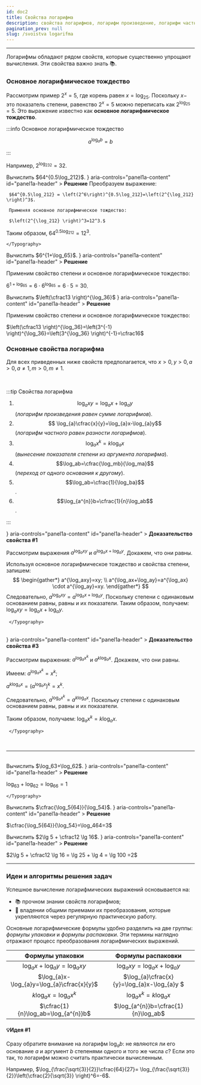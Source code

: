 ```yaml
---
id: doc2
title: Свойства логарифма
description: свойства логарифмов, логарифм произведение, логарифм частного, основное логарифмическое тождество
pagination_prev: null
slug: /svoistva logarifma
---
```




---


Логарифмы обладают рядом свойств, которые существенно упрощают вычисления. Эти свойства важно знать 📚.



### Основное логарифмическое тождество

Рассмотрим  пример $2^x=5$, где корень равен $x=\log_25$. Поскольку $x-$ это показатель степени,  равенство $2^x=5$ можно переписать как $2^{\log_25}=5$. 
Это выражение известно как **основное логарифмическое тождество**.

:::info Основное логарифмическое тождество

$$
a^{\log_ab}=b
$$

:::


Например, $2^{\log_232}=32$.

<Tabs>
  <TabItem value="Пример 1" label="Пример №1" default>
 Вычислить $64^{0.5\log_212}$.

 <Accordion>
  <AccordionSummary
    expandIcon={<ExpandMoreIcon />}
    aria-controls="panel1a-content"
    id="panel1a-header"
  >
    <Typography>
      <b>Решение</b>
    </Typography>
  </AccordionSummary>
  <AccordionDetails>
    <Typography>
Преобразуем выражение:


     $64^{0.5\log_212} = \left(2^6\right)^{0.5\log_212}=\left(2^{\log_212} \right)^3$.

     Применяя основное логарифмическое тождество:

     $\left(2^{\log_212} \right)^3=12^3.$

Таким образом, $64^{0.5\log_212}=12^3$.




    </Typography>
  </AccordionDetails>
</Accordion>

  </TabItem>
<TabItem value="Пример №2" label="Пример №2">
   Вычислить $6^{1+\log_65}$.
<Accordion>
  <AccordionSummary
    expandIcon={<ExpandMoreIcon />}
    aria-controls="panel1a-content"
    id="panel1a-header"
  >
    <Typography>
      <b>Решение</b>
    </Typography>
  </AccordionSummary>
  <AccordionDetails>
    <Typography>

Применим свойство степени и основное логарифмическое тождество:

   $6^{1+\log_65}=6\cdot 6^{\log_65}=6\cdot 5=30$.
    </Typography>
  </AccordionDetails>
</Accordion>
  </TabItem>

<TabItem value="Пример №3" label="Пример №3">
   Вычислить $\left(\cfrac13 \right)^{\log_36}$
<Accordion>
  <AccordionSummary
    expandIcon={<ExpandMoreIcon />}
    aria-controls="panel1a-content"
    id="panel1a-header"
  >
    <Typography>
      <b>Решение</b>
    </Typography>
  </AccordionSummary>
  <AccordionDetails>
    <Typography>

Применим свойство степени и основное логарифмическое тождество:

   $\left(\cfrac13 \right)^{\log_36}=\left(3^{-1} \right)^{\log_36}=\left(3^{\log_36} \right)^{-1}=\cfrac16$
    </Typography>
  </AccordionDetails>
</Accordion>
  </TabItem>

</Tabs>


### Основные свойства логарифма

Для всех приведенных ниже свойств предполагается, что $x>0, y>0, a>0, a \neq 1, m>0, m \neq 1$.


<br/>

:::tip Свойства логарифма

 01. $$ \log_{a}xy=\log_{a}x+\log_{a}y$$  (*логарифм произведения равен сумме логарифмов*).
02. $$ \log_{a}\cfrac{x}{y}=\log_{a}x-\log_{a}y$$  (*логарифм частного равен разности логарифмов*).
03. $$\log_ax^k=k\log_ax$$  (*вынесение показателя степени из аргумента логарифма*).
04. $$\log_ab=\cfrac{\log_mb}{\log_ma}$$ (*переход от одного основания к другому*).
05. $$\log_ab=\cfrac{1}{\log_ba}$$. 
06. $$\log_{a^{n}}b=\cfrac{1}{n}\log_ab$$.

:::


<Accordion>
  <AccordionSummary
    expandIcon={<ExpandMoreIcon />}
    aria-controls="panel1a-content"
    id="panel1a-header"
  >
    <Typography>
      <b>Доказательство свойства #1</b>
    </Typography>
  </AccordionSummary>
  <AccordionDetails>
    <Typography>

Рассмотрим выражения $a^{\log_axy}$ и $a^{\log_ax+\log_ay}$. Докажем, что они равны.

Используя основное логарифмическое тождество и свойства степени, запишем:
$$
\begin{gather*}
a^{\log_axy}=xy; \\
a^{\log_ax+\log_ay}=a^{\log_ax} \cdot a^{\log_ay}=xy. 
\end{gather*}
$$
Следовательно, $a^{\log_axy} =a^{\log_ax+\log_ay}$. Поскольку степени с одинаковым основанием равны, равны и их показатели. Таким образом, получаем: $\log_{a}xy=\log_{a}x+\log_{a}y$.

     </Typography>
  </AccordionDetails>
</Accordion>


<br />

<Accordion>
  <AccordionSummary
    expandIcon={<ExpandMoreIcon />}
    aria-controls="panel1a-content"
    id="panel1a-header"
  >
    <Typography>
      <b>Доказательство свойства #3</b>
    </Typography>
  </AccordionSummary>
  <AccordionDetails>
    <Typography>

Рассмотрим выражения: $a^{\log_ax^k}$ и $a^{k\log_ax}$. Докажем, что они равны.

Имеем: $a^{\log_ax^k}=x^k;$

$a^{k\log_ax}=\left(a^{\log_ax} \right)^k=x^k$.

Следовательно, $a^{\log_ax^k}=a^{k\log_ax}$. Поскольку степени с одинаковым основанием равны, равны и их показатели. 

Таким образом, получаем: $\log_ax^k=k\log_ax$.

     </Typography>
  </AccordionDetails>
</Accordion>

<br/>




---

<br/>







<Tabs>
  <TabItem value="Пример 1" label="Пример №1" default>
 Вычислить $\log_63+\log_62$.

 <Accordion>
  <AccordionSummary
    expandIcon={<ExpandMoreIcon />}
    aria-controls="panel1a-content"
    id="panel1a-header"
  >
    <Typography>
      <b>Решение</b>
    </Typography>
  </AccordionSummary>
  <AccordionDetails>
    <Typography>

$\log_63+\log_62=\log_66=1$


    </Typography>
  </AccordionDetails>
</Accordion>

  </TabItem>
<TabItem value="Пример №2" label="Пример №2">
   Вычислить $\cfrac{\log_5{64}}{\log_54}$.
<Accordion>
  <AccordionSummary
    expandIcon={<ExpandMoreIcon />}
    aria-controls="panel1a-content"
    id="panel1a-header"
  >
    <Typography>
      <b>Решение</b>
    </Typography>
  </AccordionSummary>
  <AccordionDetails>
    <Typography>

$\cfrac{\log_5{64}}{\log_54}=\log_464=3$
    </Typography>
  </AccordionDetails>
</Accordion>
  </TabItem>

<TabItem value="Пример №3" label="Пример №3">
   Вычислить $2\lg 5 + \cfrac12 \lg 16$.
<Accordion>
  <AccordionSummary
    expandIcon={<ExpandMoreIcon />}
    aria-controls="panel1a-content"
    id="panel1a-header"
  >
    <Typography>
      <b>Решение</b>
    </Typography>
  </AccordionSummary>
  <AccordionDetails>
    <Typography>

$2\lg 5 + \cfrac12 \lg 16 = \lg 25 + \lg 4 = \lg 100 =2$
    </Typography>
  </AccordionDetails>
</Accordion>
  </TabItem>

</Tabs>

---

### Идеи и алгоритмы решения задач

Успешное вычисление логарифмических выражений основывается на:

- 📚 прочном знании свойств логарифмов;
- 🔧 владении общими приемами их преобразования, которые укрепляются через регулярную практическую работу.

Основные логарифмические формулы удобно разделить на две группы: _формулы упаковки_ и _формулы распаковки_. Эти термины наглядно отражают процесс преобразования логарифмических выражений.


| **Формулы упаковки**<br />              |**Формулы распаковки**                 |
|:---------------------------------------:|:-------------------------------------:|
| $\log_ax+\log_ay=\log_axy$              | $\log_axy=\log_ax+\log_ay$           |    
| $\log_{a}x-\log_{a}y=\log_{a}\cfrac{x}{y}$|$\log_{a}\cfrac{x}{y}=\log_{a}x-\log_{a}y $ |  
| $k\log_ax=\log_ax^k$                      |     $\log_ax^k=k\log_ax$        |              
|$\cfrac{1}{n}\log_ab=\log_{a^{n}}b$      |$\log_{a^{n}}b=\cfrac{1}{n}\log_ab$ |


#### 💡Идея #1

Сразу обратите внимание на логарифм $\log_ab$: не являются ли его основание $a$ и аргумент $b$ степенями одного и того же числа $c$? Если это так, то логарифм можно считать практически вычисленным.

Например, $\log_{\frac{\sqrt{3}}{2}}\cfrac{64}{27}= \log_{\frac{\sqrt{3}}{2}}\left(\cfrac{2}{\sqrt{3}} \right)^6=-6$.



